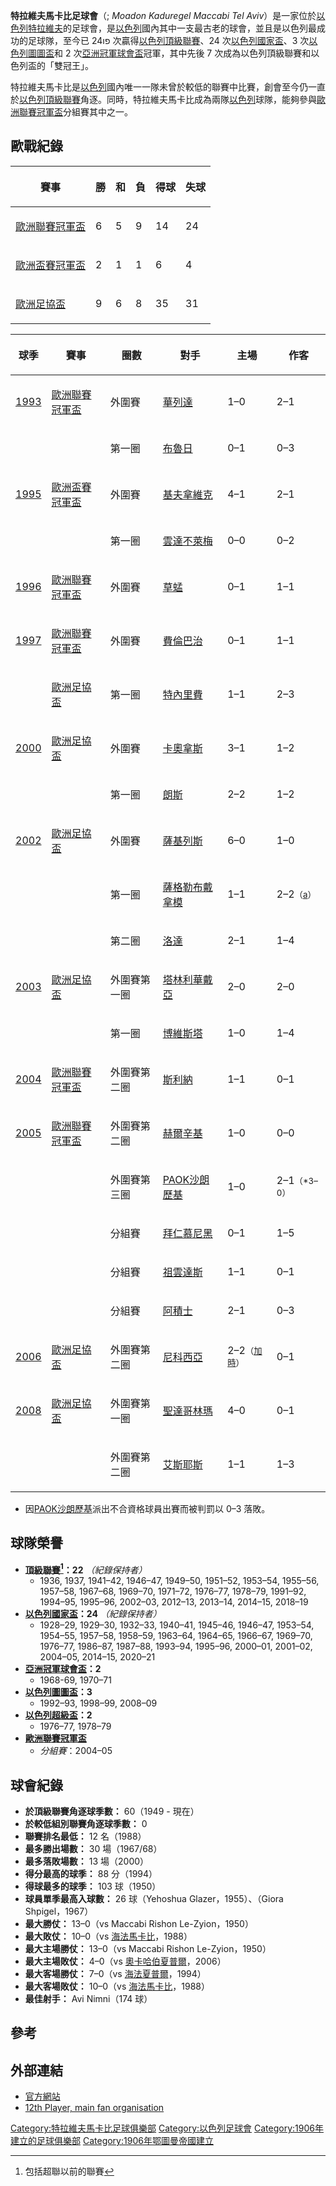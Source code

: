 {{noteta
|G1=uefa
|G2=football
|T=zh-hans:特拉维夫马加比足球俱乐部; zh-hk:特拉維夫馬卡比足球會; zh-tw:特拉維夫馬卡比足球俱樂部;
|1=zh-hans:特拉维夫马加比足球俱乐部; zh-hk:特拉維夫馬卡比足球會; zh-tw:特拉維夫馬卡比足球俱樂部;
|2=zh-hans:特拉维夫马加比; zh-hk:特拉維夫馬卡比; zh-tw:特拉維夫馬卡比
|3=zh-hans:约迪·克鲁伊夫;zh-hk:祖迪·告魯夫;zh-tw:佐迪·克魯伊夫;
}}
{{Football club infobox
| clubname   = 特拉維夫馬卡比
| image      = [[Image:FC_Maccabi_Tel-Aviv_logo.png|180px]]
| fullname   = Maccabi Tel Aviv Football Club<br>特拉維夫馬卡比足球會
| nickname   = The Blue-Yellows
| founded    = 1906年
| ground     = [[布魯姆菲爾德球場|布魯姆菲爾德球場]]，[[特拉維夫|特拉維夫]]
| capacity   = 29,400
| chairman   = Jack Angelides
| manager    = {{le|吉歐格斯·多尼斯|Giorgos Donis}}
| league     = [[以色列足球超級聯賽|以色列足球超級聯賽]]
| season     = 2021–22
| position   = 以超，第 3 位
| website    = http://www.maccabi-tlv.co.il/
|pattern_ra1=_mta1617h
|pattern_b1=_mta1617h
|pattern_la1=_mta1617h
|pattern_sh1=_adidasblue
|pattern_so1=_mta1617h
|rightarm1=FFFFFF
|body1=FFFFFF
|leftarm1=FFFFFF
|shorts1=FFFF00
|socks1=FFFF00
|pattern_ra2=_mta1617a
|pattern_b2=_mta1617a
|pattern_la2=_mta1617a
|pattern_sh2=_adidasyellow
|pattern_so2=_mta1617a
|rightarm2=FFFFFF
|body2=FFFFFF
|leftarm2=FFFFFF
|shorts2=0000D9
|socks2=0000D9
|pattern_ra3=_chipre1617h
|pattern_b3=_chipre1617h
|pattern_la3=_chipre1617h
|pattern_sh3=_belarus1617h
|pattern_so3=_3_stripes_black
|rightarm3=FFFFFF
|body3=FFFFFF
|leftarm3=FFFFFF
|shorts3=FFFFFF
|socks3=FFFFFF
}}

'''特拉維夫馬卡比足球會'''（{{lang-he|מועדון כדורגל מכבי תל אביב}}; ''Moadon Kaduregel Maccabi Tel Aviv''）是一家位於[[以色列|以色列]][[特拉維夫|特拉維夫]]的足球會，是[[以色列|以色列]]國內其中一支最古老的球會，並且是以色列最成功的足球隊，至今已 24פו 次贏得[[以色列超級足球聯賽|以色列頂級聯賽]]、24 次[[以色列國家盃|以色列國家盃]]、3 次[[以色列圖圖盃|以色列圖圖盃]]和 2 次[[亞洲聯賽冠軍盃|亞洲冠軍球會盃]]冠軍，其中先後 7 次成為以色列頂級聯賽和以色列盃的「雙冠王」。

特拉維夫馬卡比是[[以色列|以色列]]國內唯一一隊未曾於較低的聯賽中比賽，創會至今仍一直於[[以色列超級足球聯賽|以色列頂級聯賽]]角逐。同時，特拉維夫馬卡比成為兩隊[[以色列|以色列]]球隊，能夠參與[[歐洲聯賽冠軍盃|歐洲聯賽冠軍盃]]分組賽其中之一。

== 歐戰紀錄 ==
{| class="wikitable" border="1"
|-
! 賽事
! 勝
! 和
! 負
! 得球
! 失球
|-
| [[歐洲聯賽冠軍盃|歐洲聯賽冠軍盃]]
| 6
| 5
| 9
| 14
| 24
|-
| [[歐洲盃賽冠軍盃|歐洲盃賽冠軍盃]]
| 2
| 1
| 1
| 6
| 4
|-
| [[歐洲足協盃|歐洲足協盃]]
| 9
| 6
| 8
| 35
| 31
|}

{| class="wikitable" border="1"
|-
! 球季
! 賽事
! 圈數
! 對手
! 主場
! 作客
|-
| [[1992–93年歐洲冠軍聯賽|1993]]
| [[歐洲聯賽冠軍盃|歐洲聯賽冠軍盃]]
| 外圍賽
| {{flagicon|MLT}} [[瓦萊塔足球俱樂部|華列達]]
| 1–0
| 2–1
|-
| 
| 
| 第一圈
| {{flagicon|BEL}} [[布魯日足球俱樂部|布魯日]]
| 0–1
| 0–3
|-
| [[1994–95年歐洲盃賽冠軍盃|1995]]
| [[歐洲盃賽冠軍盃|歐洲盃賽冠軍盃]]
| 外圍賽
| {{flagicon|ISL}} [[基夫拿維克足球會|基夫拿維克]]
| 4–1
| 2–1
|-
| 
| 
| 第一圈
| {{flagicon|GER}} [[不來梅沙洲體育俱樂部|雲達不萊梅]]
| 0–0
| 0–2
|-
| [[1995–96年歐洲冠軍聯賽|1996]]
| [[歐洲聯賽冠軍盃|歐洲聯賽冠軍盃]]
| 外圍賽
| {{flagicon|SUI}} [[蘇黎世草蜢足球俱樂部|草蜢]]
| 0–1
| 1–1
|-
| [[1996–97年歐洲冠軍聯賽|1997]]
| [[歐洲聯賽冠軍盃|歐洲聯賽冠軍盃]]
| 外圍賽
| {{flagicon|TUR}} [[費倫巴治體育會|費倫巴治]]
| 0–1
| 1–1
|-
| 
| [[歐洲足協盃|歐洲足協盃]]
| 第一圈
| {{flagicon|ESP}} [[特內里費足球俱樂部|特內里費]]
| 1–1
| 2–3
|-
| [[1999–2000年歐洲足協盃|2000]]
| [[歐洲足協盃|歐洲足協盃]]
| 外圍賽
| {{flagicon|LTU}} [[考那斯足球俱樂部|卡奧拿斯]]
| 3–1
| 1–2
|-
| 
| 
| 第一圈
| {{flagicon|FRA}} [[朗斯足球俱樂部|朗斯]]
| 2–2
| 1–2
|-
| [[2001–02年歐洲足協盃|2002]]
| [[歐洲足協盃|歐洲足協盃]]
| 外圍賽
| {{flagicon|LTU}} [[薩基列斯足球會|薩基列斯]]
| 6–0
| 1–0
|-
| 
| 
| 第一圈
| {{flagicon|CRO}} [[薩格勒布迪納摩足球俱樂部|薩格勒布戴拿模]]
| 1–1
| 2–2<small>（[[作客入球優惠|a]]）</small>
|-
| 
| 
| 第二圈
| {{flagicon|NED}} [[洛達JC|洛達]]
| 2–1
| 1–4
|-
| [[2002–03年歐洲足協盃|2003]]
| [[歐洲足協盃|歐洲足協盃]]
| 外圍賽第一圈
| {{flagicon|EST}} [[塔林利瓦迪亞足球俱樂部|塔林利華戴亞]]
| 2–0
| 2–0
|-
| 
| 
| 第一圈
| {{flagicon|POR}} [[博維斯塔足球會|博維斯塔]]
| 1–0
| 1–4
|-
| [[2003–04年歐洲冠軍聯賽|2004]]
| [[歐洲聯賽冠軍盃|歐洲聯賽冠軍盃]]
| 外圍賽第二圈
| {{flagicon|SVK}} [[日利納足球俱樂部|斯利納]]
| 1–1
| 0–1
|-
| [[2004–05年歐洲冠軍聯賽|2005]]
| [[歐洲聯賽冠軍盃|歐洲聯賽冠軍盃]]
| 外圍賽第二圈
| {{flagicon|FIN}} [[HJK赫爾辛基|赫爾辛基]]
| 1–0
| 0–0
|-
| 
| 
| 外圍賽第三圈
| {{flagicon|GRE}} [[帕奧克足球俱樂部|PAOK沙朗歷基]]
| 1–0
| 2–1<small>（*3–0）</small>
|-
| 
| 
| 分組賽
| {{flagicon|GER}} [[拜仁慕尼黑足球俱樂部|拜仁慕尼黑]]
| 0–1
| 1–5
|-
| 
| 
| 分組賽
| {{flagicon|ITA}} [[尤文圖斯足球俱樂部|祖雲達斯]]
| 1–1
| 0–1
|-
| 
| 
| 分組賽
| {{flagicon|NED}} [[阿賈克斯足球俱樂部|阿積士]]
| 2–1
| 0–3
|-
| [[2005–06年歐洲足協盃|2006]]
| [[歐洲足協盃|歐洲足協盃]]
| 外圍賽第二圈
| {{flagicon|CYP}} [[尼科西亞希臘人競技足球俱樂部|尼科西亞]]
| 2–2<small>（[[加時賽|加時]]）</small>
| 0–1
|-
| [[2007–08年歐洲足協盃|2008]]
| [[歐洲足協盃|歐洲足協盃]]
| 外圍賽第一圈
| {{flagicon|AND}} [[聖達哥林瑪足球會|聖達哥林瑪]]
| 4–0
| 0–1
|-
| 
| 
| 外圍賽第二圈
| {{flagicon|TUR}} [[艾斯耶斯足球會|艾斯耶斯]]
| 1–1
| 1–3
|}

*因[[帕奧克足球俱樂部|PAOK沙朗歷基]]派出不合資格球員出賽而被判罰以 0–3 落敗。

== 球隊榮譽 ==
*'''[[以色列超級足球聯賽|頂級聯賽]]<ref>包括超聯以前的聯賽</ref>：22''' ''（紀錄保持者）''
** 1936, 1937, 1941–42, 1946–47, 1949–50, 1951–52, 1953–54, 1955–56, 1957–58, 1967–68, 1969–70, 1971–72, 1976–77, 1978–79, 1991–92, 1994–95, 1995–96, 2002–03, 2012–13, 2013–14, 2014–15, 2018–19
* '''[[以色列國家盃|以色列國家盃]]：24''' ''（紀錄保持者）''
** 1928–29, 1929–30, 1932–33, 1940–41, 1945–46, 1946–47, 1953–54, 1954–55, 1957–58, 1958–59, 1963–64, 1964–65, 1966–67, 1969–70, 1976–77, 1986–87, 1987–88, 1993–94, 1995–96, 2000–01, 2001–02, 2004–05, 2014–15, 2020–21	
* '''[[亞洲聯賽冠軍盃|亞洲冠軍球會盃]]：2'''
** 1968-69, 1970–71
* '''[[以色列圖圖盃|以色列圖圖盃]]：3'''
** 1992–93, 1998–99, 2008–09
* '''[[以色列超級盃|以色列超級盃]]：2'''
** 1976–77, 1978–79
* '''[[歐洲聯賽冠軍盃|歐洲聯賽冠軍盃]]'''
** ''分組賽''：2004–05

== 球會紀錄 ==
*'''於頂級聯賽角逐球季數：''' 60（1949 - 現在）
*'''於較低組別聯賽角逐球季數：''' 0
*'''聯賽排名最低：''' 12 名（1988）
*'''最多勝出場數：''' 30 場（1967/68）
*'''最多落敗場數：''' 13 場（2000）
*'''得分最高的球季：''' 88 分（1994）
*'''得球最多的球季：''' 103 球（1950）
*'''球員單季最高入球數：''' 26 球（Yehoshua Glazer，1955）、（Giora Shpigel，1967）
*'''最大勝仗：''' 13–0（vs Maccabi Rishon Le-Zyion，1950）
*'''最大敗仗：''' 10–0（vs [[海法馬卡比足球俱樂部|海法馬卡比]]，1988）
*'''最大主場勝仗：''' 13–0（vs Maccabi Rishon Le-Zyion，1950）
*'''最大主場敗仗：''' 4–0（vs [[奧卡哈伯夏普爾足球俱樂部|奧卡哈伯夏普爾]]，2006）
*'''最大客場勝仗：''' 7–0（vs [[海法夏普爾足球俱樂部|海法夏普爾]]，1994）
*'''最大客場敗仗：''' 10–0（vs [[海法馬卡比足球俱樂部|海法馬卡比]]，1988）
*'''最佳射手：''' Avi Nimni（174 球）

== 參考 ==
{{reflist}}

== 外部連結 ==
{{Commons category|Maccabi Tel Aviv (Association football)}}
* [http://www.maccabi-tlv.co.il/ 官方網站] {{Wayback|url=http://www.maccabi-tlv.co.il/ |date=20110225080311 }}
* [https://web.archive.org/web/20190701091754/https://www.12p.co.il/ 12th Player, main fan organisation]

{{start box}}
{{s-ach|ach}}
{{succession box|title=[[亞洲聯賽冠軍盃|亞洲冠軍球會盃]]|before=[[特拉維夫夏普爾足球會|特拉維夫夏普爾]]<br>{{flagicon|ISR}}|after=[[艾斯迪格拿足球俱樂部|艾斯迪格拿]]<br>{{flagicon|IRN}}|years=[[1969年亞洲冠軍球會盃|1969]]}}
{{succession box|title=[[亞洲聯賽冠軍盃|亞洲冠軍球會盃]]|before=[[艾斯迪格拿足球俱樂部|艾斯迪格拿]]<br>{{flagicon|IRN}}|after=[[釜山I'Park|大宇皇家]]<br>{{flagicon|KOR}}|years=[[1971年亞洲冠軍球會盃|1971]]}}
{{end box}}
{{亚足联冠军联赛冠军}}
[[Category:特拉維夫馬卡比足球俱樂部|Category:特拉維夫馬卡比足球俱樂部]]
[[Category:以色列足球會|Category:以色列足球會]]
[[Category:1906年建立的足球俱樂部|Category:1906年建立的足球俱樂部]]
[[Category:1906年鄂圖曼帝國建立|Category:1906年鄂圖曼帝國建立]]
